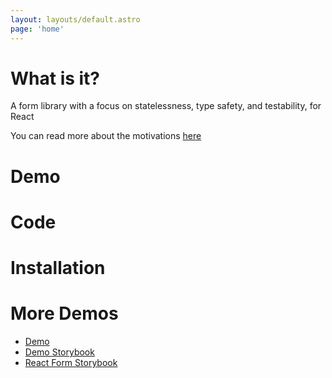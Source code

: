 ```yaml
---
layout: layouts/default.astro
page: 'home'
---
```


# What is it?

A form library with a focus on statelessness, type safety, and testability, for React

You can read more about the motivations [here](why)

# Demo

<Test client:idle/>

# Code

# Installation

# More Demos

* [Demo](demo)
* [Demo Storybook](demo-storybook)
* [React Form Storybook](react-form-storybook)
